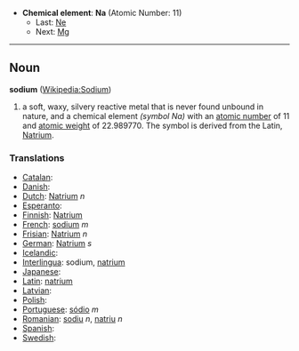 *'''Chemical element''': '''Na''' (Atomic Number: 11)
**Last: [[Neon|Ne]]
**Next: [[Magnesium|Mg]]
----
== Noun ==
'''sodium''' ([[en:Sodium|Wikipedia:Sodium]])

# a soft, waxy, silvery reactive metal that is never found unbound in nature, and a chemical element ''(symbol Na)'' with an [[atomic number]] of 11 and [[atomic weight]] of 22.989770.  The symbol is derived from the Latin, [[Natrium]].

===Translations===
*[[Catalan]]: [[]] 
*[[Danish]]: [[]]
*[[Dutch]]: [[Natrium]] ''n''
*[[Esperanto]]: [[]]
*[[Finnish]]: [[Natrium]]
*[[French]]: [[sodium]] ''m''
*[[Frisian]]: [[Natrium]] ''n''
*[[German]]: [[Natrium]] ''s''
*[[Icelandic]]: [[]]
*[[Interlingua]]: sodium, [[natrium]]
*[[Japanese]]: [[]]
*[[Latin]]: [[natrium]]
*[[Latvian]]: [[]]
*[[Polish]]: [[]]
*[[Portuguese]]: [[sódio]] ''m''
*[[Romanian]]: [[sodiu]] ''n'', [[natriu]] ''n''
*[[Spanish]]: [[]] 
*[[Swedish]]: [[]]